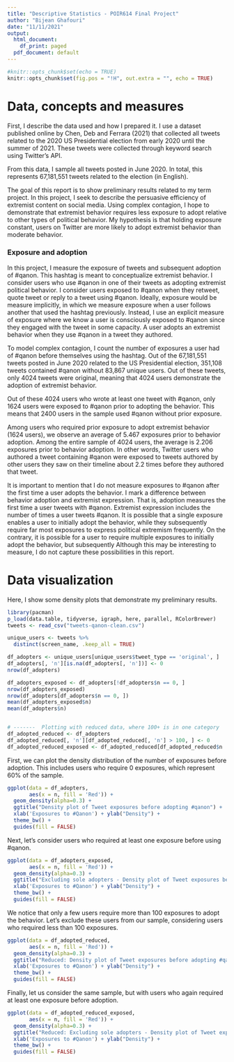 ```yaml
---
title: "Descriptive Statistics - POIR614 Final Project"
author: "Bijean Ghafouri"
date: "11/11/2021"
output:
  html_document:
    df_print: paged
  pdf_document: default
---
```


```r
#knitr::opts_chunk$set(echo = TRUE)
knitr::opts_chunk$set(fig.pos = "!H", out.extra = "", echo = TRUE)
```


# Data, concepts and measures
First, I describe the data used and how I prepared it. I use a dataset published online by Chen, Deb and Ferrara (2021) that collected all tweets related to the 2020 US Presidential election from early 2020 until the summer of 2021. These tweets were collected through keyword search using Twitter's API.

From this data, I sample all tweets posted in June 2020. In total, this represents 67,181,551 tweets related to the election (in English). 

The goal of this report is to show preliminary results related to my term project. In this project, I seek to describe the persuasive efficiency of extremist content on social media. Using complex contagion, I hope to demonstrate that extremist behavior requires less exposure to adopt relative to other types of political behavior. My hypothesis is that holding exposure constant, users on Twitter are more likely to adopt extremist behavior than moderate behavior. 


### Exposure and adoption 
In this project, I measure the exposure of tweets and subsequent adoption of #qanon. This hashtag is meant to conceptualize extremist behavior. I consider users who use #qanon in one of their tweets as adopting extremist political behavior. I consider users exposed to #qanon when they retweet, quote tweet or reply to a tweet using #qanon. Ideally, exposure would be measure implicitly, in which we measure exposure when a user follows another that used the hashtag previously. Instead, I use an explicit measure of exposure where we know a user is consciously exposed to #qanon since they engaged with the tweet in some capacity. A user adopts an extremist behavior when they use #qanon in a tweet they authored. 


To model complex contagion, I count the number of exposures a user had of #qanon before themselves using the hashtag. Out of the 67,181,551 tweets posted in June 2020 related to the US Presidential election, 351,108 tweets contained #qanon without 83,867 unique users. Out of these tweets, only 4024 tweets were original, meaning that 4024 users demonstrate the adoption of extremist behavior. 

Out of these 4024 users who wrote at least one tweet with #qanon, only 1624 users were exposed to #qanon prior to adopting the behavior. This means that 2400 users in the sample used #qanon without prior exposure. 

Among users who required prior exposure to adopt extremist behavior (1624 users), we observe an average of 5.467 exposures prior to behavior adoption. Among the entire sample of 4024 users, the average is 2.206 exposures prior to behavior adoption. In other words, Twitter users who authored a tweet containing #qanon were exposed to tweets authored by other users they saw on their timeline about 2.2 times before they authored that tweet. 


It is important to mention that I do not measure exposures to #qanon after the first time a user adopts the behavior. I mark a difference between behavior adoption and extremist expression. That is, adoption measures the first time a user tweets with #qanon. Extremist expression includes the number of times a user tweets #qanon. It is possible that a single exposure enables a user to initially adopt the behavior, while they subsequently require far most exposures to express political extremism frequently. On the contrary, it is possible for a user to require multiple exposures to initially adopt the behavior, but subsequently 
Although this may be interesting to measure, I do not capture these possibilities in this report. 





# Data visualization  
Here, I show some density plots that demonstrate my preliminary results. 

```r
library(pacman)
p_load(data.table, tidyverse, igraph, here, parallel, RColorBrewer)
tweets <- read_csv("tweets-qanon-clean.csv")

unique_users <- tweets %>% 
  distinct(screen_name, .keep_all = TRUE)

df_adopters <- unique_users[unique_users$tweet_type == 'original', ]
df_adopters[, 'n'][is.na(df_adopters[, 'n'])] <- 0
nrow(df_adopters)

df_adopters_exposed <- df_adopters[!df_adopters$n == 0, ]
nrow(df_adopters_exposed)
nrow(df_adopters[df_adopters$n == 0, ])
mean(df_adopters_exposed$n)
mean(df_adopters$n)


# -------  Plotting with reduced data, where 100+ is in one category
df_adopted_reduced <- df_adopters
df_adopted_reduced[, 'n'][df_adopted_reduced[, 'n'] > 100, ] <- 0
df_adopted_reduced_exposed <- df_adopted_reduced[df_adopted_reduced$n != 0, ]  
```



First, we can plot the density distribution of the number of exposures before adoption. This includes users who require 0 exposures, which represent 60% of the sample. 
```r
ggplot(data = df_adopters, 
       aes(x = n, fill = 'Red')) + 
  geom_density(alpha=0.3) + 
  ggtitle("Density plot of Tweet exposures before adopting #qanon") + 
  xlab('Exposures to #Qanon') + ylab("Density") + 
  theme_bw() + 
  guides(fill = FALSE) 
```



Next, let's consider users who required at least one exposure before using #qanon. 

```r
ggplot(data = df_adopters_exposed, 
       aes(x = n, fill = 'Red')) + 
  geom_density(alpha=0.3) + 
  ggtitle("Excluding sole adopters - Density plot of Tweet exposures before adopting #qanon") + 
  xlab('Exposures to #Qanon') + ylab("Density") + 
  theme_bw() + 
  guides(fill = FALSE)
```



We notice that only a few users require more than 100 exposures to adopt the behavior. Let's exclude these users from our sample, considering users who required less than 100 exposures. 

```r
ggplot(data = df_adopted_reduced, 
       aes(x = n, fill = 'Red')) + 
  geom_density(alpha=0.3) + 
  ggtitle("Reduced: Density plot of Tweet exposures before adopting #qanon") + 
  xlab('Exposures to #Qanon') + ylab("Density") + 
  theme_bw() + 
  guides(fill = FALSE) 
```




Finally, let us consider the same sample, but with users who again required at least one exposure before adoption. 
```r
ggplot(data = df_adopted_reduced_exposed, 
       aes(x = n, fill = 'Red')) + 
  geom_density(alpha=0.3) + 
  ggtitle("Reduced: Excluding sole adopters - Density plot of Tweet exposures before adopting #qanon") + 
  xlab('Exposures to #Qanon') + ylab("Density") + 
  theme_bw() + 
  guides(fill = FALSE)
```
